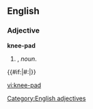==English==

===Adjective===
'''knee-pad'''

# {{form of|Attributive form|[[knee pad]]|nodot=1}}, ''noun''.
{{#if:{{{2|}}}|#:''{{{2}}}''|}}
[[Category:English adjectives]]

[[vi:knee-pad]]